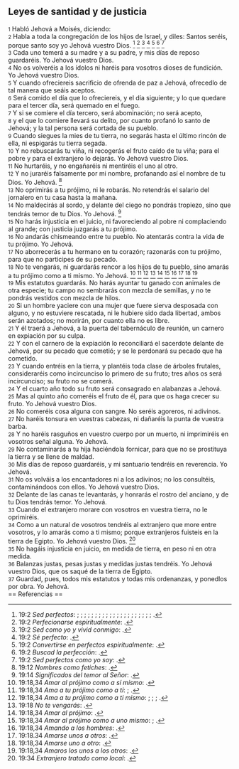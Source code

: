 == Leyes de santidad y de justicia ==

{{anchor|1}} <small>1</small> Habló Jehová a Moisés, diciendo:<br>
{{anchor|2}} <small>2</small> Habla a toda la congregación de los hijos de Israel, y diles: Santos seréis, porque santo soy yo Jehová vuestro Dios. <ref>19:2 ''Sed perfectos'': {{lib|LU|106|2|6}}; {{lib|LU|107|0|3}}; {{lib|LU|137|8|13}}; {{lib|LU|13|2|8}}; {{lib|LU|140|10|1}}; {{lib|LU|140|3|16}}; {{lib|LU|140|4|11}}; {{lib|LU|140|5|15}}; {{lib|LU|140|8|32}}; {{lib|LU|142|7|13}}; {{lib|LU|161|1|10}}; {{lib|LU|1|0|3}}; {{lib|LU|1|0|6}}; {{lib|LU|26|11|4}}; {{lib|LU|26|4|5}}; {{lib|LU|26|9|3}}; {{lib|LU|31|3|6}}; {{lib|LU|37|5|3}}; {{lib|LU|40|7|4}}; {{lib|LU|7|4|7}}; {{lib|LU|7|5|1}}; {{lib|LU|99|5|3}}.</ref> <ref>19:2 ''Perfecionarse espiritualmente'': {{lib|LU|181|2|25}}.</ref> <ref>19:2 ''Sed como yo y vivid conmigo'': {{lib|LU|131|2|13}}.</ref> <ref>19:2 ''Sé perfecto'': {{lib|LU|131|2|6}}.</ref> <ref>19:2 ''Convertirse en perfectos espiritualmente'': {{lib|LU|181|1|2}}.</ref> <ref>19:2 ''Buscad la perfección'': {{lib|LU|143|2|6}}.</ref> <ref>19:2 ''Sed perfectos como yo soy'': {{lib|LU|56|0|1}}.</ref><br>
{{anchor|3}} <small>3</small> Cada uno temerá a su madre y a su padre, y mis días de reposo guardaréis. Yo Jehová vuestro Dios.<br>
{{anchor|4}} <small>4</small> No os volveréis a los ídolos ni haréis para vosotros dioses de fundición. Yo Jehová vuestro Dios.<br>
{{anchor|5}} <small>5</small> Y cuando ofreciereis sacrificio de ofrenda de paz a Jehová, ofrecedlo de tal manera que seáis aceptos.<br>
{{anchor|6}} <small>6</small> Será comido el día que lo ofreciereis, y el día siguiente; y lo que quedare para el tercer día, será quemado en el fuego.<br>
{{anchor|7}} <small>7</small> Y si se comiere el día tercero, será abominación; no será acepto,<br>
{{anchor|8}} <small>8</small> y el que lo comiere llevará su delito, por cuanto profanó lo santo de Jehová; y la tal persona será cortada de su pueblo.<br>
{{anchor|9}} <small>9</small> Cuando siegues la mies de tu tierra, no segarás hasta el último rincón de ella, ni espigarás tu tierra segada.<br>
{{anchor|10}} <small>10</small> Y no rebuscarás tu viña, ni recogerás el fruto caído de tu viña; para el pobre y para el extranjero lo dejarás. Yo Jehová vuestro Dios.<br>
{{anchor|11}} <small>11</small> No hurtaréis, y no engañaréis ni mentiréis el uno al otro.<br>
{{anchor|12}} <small>12</small> Y no juraréis falsamente por mi nombre, profanando así el nombre de tu Dios. Yo Jehová. <ref>19:12 ''Nombres como fetiches'': {{lib|LU|88|5|5}}.</ref><br>
{{anchor|13}} <small>13</small> No oprimirás a tu prójimo, ni le robarás. No retendrás el salario del jornalero en tu casa hasta la mañana.<br>
{{anchor|14}} <small>14</small> No maldecirás al sordo, y delante del ciego no pondrás tropiezo, sino que tendrás temor de tu Dios. Yo Jehová. <ref>19:14 ''Significados del temor al Señor'': {{lib|LU|149|6|3}}.</ref><br>
{{anchor|15}} <small>15</small> No harás injusticia en el juicio, ni favoreciendo al pobre ni complaciendo al grande; con justicia juzgarás a tu prójimo.<br>
{{anchor|16}} <small>16</small> No andarás chismeando entre tu pueblo. No atentarás contra la vida de tu prójimo. Yo Jehová.<br>
{{anchor|17}} <small>17</small> No aborrecerás a tu hermano en tu corazón; razonarás con tu prójimo, para que no participes de su pecado.<br>
{{anchor|18}} <small>18</small> No te vengarás, ni guardarás rencor a los hijos de tu pueblo, sino amarás a tu prójimo como a ti mismo. Yo Jehová. <ref>19:18,34 ''Amar al prójimo como a sí mismo'': {{lib|LU|103|5|2}}.</ref> <ref>19:18,34 ''Ama a tu prójimo como a ti'': {{lib|LU|159|5|4}}; {{lib|LU|174|4|2}}.</ref> <ref>19:18,34 ''Ama a tu prójimo como a ti mismo'': {{lib|LU|131|2|11}}; {{lib|LU|131|2|13}}; {{lib|LU|159|5|9}}; {{lib|LU|163|4|8}}.</ref> <ref>19:18 ''No te vengarás'': {{lib|LU|159|5|9}}.</ref> <ref>19:18,34 ''Amar al prójimo'': {{lib|LU|170|3|6}}.</ref> <ref>19:18,34 ''Amar al prójimo como a uno mismo'': {{lib|LU|131|10|2}}; {{lib|LU|180|5|7}}.</ref> <ref>19:18,34 ''Amando a los hombres'': {{lib|LU|110|3|9}}.</ref> <ref>19:18.34 ''Amarse unos a otros'': {{lib|LU|191|4|3}}.</ref> <ref>19:18,34 ''Amarse uno a otro'': {{lib|LU|181|2|4}}.</ref> <ref>19:18,34 ''Amaros los unos a los otros'': {{lib|LU|178|1|17}}.</ref><br>
{{anchor|19}} <small>19</small> Mis estatutos guardarás. No harás ayuntar tu ganado con animales de otra especie; tu campo no sembrarás con mezcla de semillas, y no te pondrás vestidos con mezcla de hilos.<br>
{{anchor|20}} <small>20</small> Si un hombre yaciere con una mujer que fuere sierva desposada con alguno, y no estuviere rescatada, ni le hubiere sido dada libertad, ambos serán azotados; no morirán, por cuanto ella no es libre.<br>
{{anchor|21}} <small>21</small> Y él traerá a Jehová, a la puerta del tabernáculo de reunión, un carnero en expiación por su culpa.<br>
{{anchor|22}} <small>22</small> Y con el carnero de la expiación lo reconciliará el sacerdote delante de Jehová, por su pecado que cometió; y se le perdonará su pecado que ha cometido.<br>
{{anchor|23}} <small>23</small> Y cuando entréis en la tierra, y plantéis toda clase de árboles frutales, consideraréis como incircunciso lo primero de su fruto; tres años os será incircunciso; su fruto no se comerá.<br>
{{anchor|24}} <small>24</small> Y el cuarto año todo su fruto será consagrado en alabanzas a Jehová.<br>
{{anchor|25}} <small>25</small> Mas al quinto año comeréis el fruto de él, para que os haga crecer su fruto. Yo Jehová vuestro Dios.<br>
{{anchor|26}} <small>26</small> No comeréis cosa alguna con sangre. No seréis agoreros, ni adivinos.<br>
{{anchor|27}} <small>27</small> No haréis tonsura en vuestras cabezas, ni dañaréis la punta de vuestra barba.<br>
{{anchor|28}} <small>28</small> Y no haréis rasguños en vuestro cuerpo por un muerto, ni imprimiréis en vosotros señal alguna. Yo Jehová.<br>
{{anchor|29}} <small>29</small> No contaminarás a tu hija haciéndola fornicar,  para que no se prostituya la tierra y se llene de maldad.<br>
{{anchor|30}} <small>30</small> Mis días de reposo guardaréis, y mi santuario tendréis en reverencia. Yo Jehová.<br>
{{anchor|31}} <small>31</small> No os volváis a los encantadores ni a los adivinos; no los consultéis, contaminándoos con ellos. Yo Jehová vuestro Dios.<br>
{{anchor|32}} <small>32</small> Delante de las canas te levantarás, y honrarás el rostro del anciano, y de tu Dios tendrás temor. Yo Jehová.<br>
{{anchor|33}} <small>33</small> Cuando el extranjero morare con vosotros en vuestra tierra, no le oprimiréis.<br>
{{anchor|34}} <small>34</small> Como a un natural de vosotros tendréis al extranjero que more entre vosotros, y lo amarás como a ti mismo; porque extranjeros fuisteis en la tierra de Egipto. Yo Jehová vuestro Dios. <ref>19:34 ''Extranjero tratado como local'': {{lib|LU|70|3|8}}.</ref><br>
{{anchor|35}} <small>35</small> No hagáis injusticia en juicio, en medida de tierra, en peso ni en otra medida.<br>
{{anchor|36}} <small>36</small> Balanzas justas, pesas justas y medidas justas tendréis. Yo Jehová vuestro Dios, que os saqué de la tierra de Egipto.<br>
{{anchor|37}} <small>37</small> Guardad, pues, todos mis estatutos y todas mis ordenanzas, y ponedlos por obra. Yo Jehová.<br>
== Referencias ==

<references />
